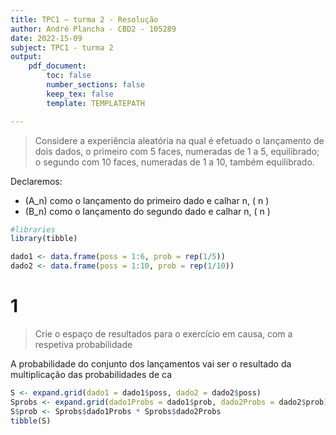 ```yaml
---
title: TPC1 – turma 2 - Resolução
author: André Plancha - CBD2 - 105289
date: 2022-15-09
subject: TPC1 - turma 2
output:
    pdf_document:
        toc: false
        number_sections: false
        keep_tex: false
        template: TEMPLATEPATH

---
```

> Considere a experiência aleatória na qual é efetuado o lançamento de dois dados, o primeiro com 5 faces, numeradas de 1 a 5, equilibrado; o segundo com 10 faces, numeradas de 1 a 10, também equilibrado.

Declaremos:

* \(A_n\) como o lançamento do primeiro dado e calhar n, \( n \in \mathbb{N} \cap [1, 6] \)
* \(B_n\) como o lançamento do segundo dado e calhar n, \( n \in \mathbb{N} \cap [1, 10] \)
```r
#libraries
library(tibble)

dado1 <- data.frame(poss = 1:6, prob = rep(1/5))
dado2 <- data.frame(poss = 1:10, prob = rep(1/10))
```

# 1
> Crie o espaço de resultados para o exercício em causa, com a respetiva probabilidade

A probabilidade do conjunto dos lançamentos vai ser o resultado da multiplicação das probabilidades de ca
```r
S <- expand.grid(dado1 = dado1$poss, dado2 = dado2$poss)
Sprobs <- expand.grid(dado1Probs = dado1$prob, dado2Probs = dado2$prob)
S$prob <- Sprobs$dado1Probs * Sprobs$dado2Probs
tibble(S)
```
